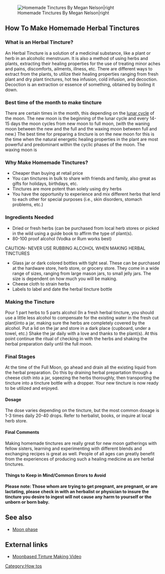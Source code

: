 {{references}}

[[Image:athometincturesnew.JPG|thumbnail|Homemade Tinctures By Megan Nelson|right]]


==How To Make Homemade Herbal Tinctures==

===What is an Herbal Tincture?===
An Herbal Tincture is a solution of a medicinal substance, like a plant or herb in an alcoholic menstruum. It is also a method of using herbs and plants, extracting their healing properties for the use of treating minor aches and pains, discomforts, ailments, illness, etc.  There are different ways to extract from the plants, to utilize their healing properties ranging from fresh plant and dry plant tinctures, hot tea infusion, cold infusion, and decoction. Decoction is an extraction or essence of something, obtained by boiling it down. 

===Best time of the month to make tincture ===
There are certain times in the month, this depending on the [http://mydatapages.com/lunar_cycle.html lunar cycle] of the moon. The new moon is the beginning of the lunar cycle and every 14-15 days the moon cycles from new moon to full  moon, (with the waning moon between the new and the full and the waxing moon between full and new.) The best time for preparing a tincture is on the new moon for this is the time when the natural energetic healing properties in the plant are most powerful and predominant within the cyclic phases of the moon.  The waxing moon is

===Why Make Homemade Tinctures?===
* Cheaper than buying at retail price
* You can tinctures in bulk to share with friends and family, also great as gifts for holidays, birthdays, etc.
* Tinctures are more potent than solely using dry herbs
* You have the opportunity to experience and mix different herbs that lend to each other for special purposes (i.e., skin disorders, stomach problems, etc.)

===Ingredients Needed===
* Dried or fresh herbs (can be purchased from local herb stores or picked in the wild using a guide book to affirm the type of plant(s).
* 80-100 proof alcohol (Vodka or Rum works best)
CAUTION- NEVER USE RUBBING ALCOHOL WHEN MAKING HERBAL TINCTURES
* Glass jar or dark colored bottles with tight seal. These can be purchased at the hardware store, herb store, or grocery store. They come in a wide range of sizes, ranging from large mason jars, to small jelly jars.  The size is dependent on how much you will be making.
* Cheese cloth to strain herbs
* Labels to label and date the herbal tincture bottle

===Making the Tincture===
Pour 1 part herbs to 5 parts alcohol (In a fresh herbal tincture, you should use a little less alcohol to compensate for the existing water in the fresh cut plant)into a jar, making sure the herbs are completely covered by the alcohol. Put a lid on the jar and store in a dark place (cupboard, under a towel, etc.) Shake the jar daily with a love and thanks to the plant(s). At this point continue the ritual of checking in with the herbs and shaking the herbal preparation daily until the full moon.

===Final Stages===
At the time of the Full Moon, go ahead and drain all the existing liquid from the herbal preparation. Do this by draining herbal prepartation through a cheese cloth into a jar, sqeezing the herbs thoroughly, then transporting the tincture into a tincture bottle with a dropper. Your new tincture is now ready to be utilized and enjoyed.

====Dosage====
The dose varies depending on the tincture, but the most common dosage is 1-3 times daily 20-40 drops. Refer to herbalist, books, or inquire at local herb store.

====Final Comments====
Making homemade tinctures are really great for new moon gatherings with fellow sisters, learning and experimenting with different blends and exchanging recipes is great as well. People of all ages can greatly benefit from the experiences of producing such a healing medicine as are herbal tinctures.

====Things to Keep in Mind/Common Errors to Avoid====
'''Please note: Those whom are trying to get pregnant, are pregnant, or are lactating, please check in with an herbalist or physician to insure the tincture you desire to ingest will not cause any harm to yourself or the unborn or born baby.'''

==See also==
* [[Moon phase]]

== External links ==
* [http://video.google.com/videoplay?docid=9014554997024544606&pr=goog-sl Moonbased Tinture Making Video]

[[Category:How tos]]